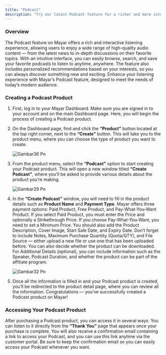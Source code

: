 ```yaml
---
title: "Podcast"
description: "Try our latest Podcast feature for a richer and more interactive listening experience!"
---
```


### Overview

The Podcast feature on Mayar offers a rich and interactive listening experience, allowing users to enjoy a wide range of high-quality audio content — from the latest news to in-depth discussions on their favorite topics. With an intuitive interface, you can easily browse, search, and save your favorite podcasts to listen to anytime, anywhere. The feature also includes personalized recommendations based on your interests, so you can always discover something new and exciting. Enhance your listening experience with Mayar’s Podcast feature, designed to meet the needs of today’s modern audience.

### Creating a Podcast Product

1. First, log in to your Mayar Dashboard. Make sure you are signed in to your account and on the main Dashboard page. Here, you will begin the process of creating a Podcast product.
2. On the Dashboard page, find and click the **“Product”** button located at the top right corner, next to the **“Create”** button. This will take you to the product menu, where you can choose the type of product you want to create.

   ![Gambar36 Pn](/images/gambar36.png)
3. From the product menu, select the **“Podcast”** option to start creating your Podcast product. This will open a new window titled **“Create Podcast”**, where you’ll be asked to provide various details about the product you’re making.

   ![Gambar29 Pn](/images/gambar29.png)
4. In the **“Create Podcast”** window, you will need to fill in the product details such as **Product Name** and **Payment Type**. Mayar offers three payment options: Paid Product, Free Product, and Pay-What-You-Want Product. If you select Paid Product, you must enter the Price and optionally a Strikethrough Price. If you choose Pay-What-You-Want, you need to set a Minimum Price. You should also add the Product Description, Cover Image, Start Sale Date, and Expiry Date. Don’t forget to include Notes, Maximum Purchase Quantity (Quota/QTY), and File Source — either upload a new file or use one that has been uploaded before. You can also decide whether the product can be downloaded. For Additional Details (optional), you can include information such as the Speaker, Podcast Duration, and whether the product can be part of the affiliate program.

   ![Gambar32 Pn](/images/gambar32.png)
5. Once all the information is filled in and your Podcast product is created, you’ll be redirected to the product detail page, where you can review all the information. Congratulations — you’ve successfully created a Podcast product on Mayar\!

### Accessing Your Podcast Product

After purchasing a Podcast product, you can access it in several ways. You can listen to it directly from the **“Thank You”** page that appears once your purchase is complete. You will also receive a confirmation email containing a link to access your Podcast, and you can use this link anytime via the customer portal. Be sure to keep the confirmation email so you can easily access your Podcast whenever you want.